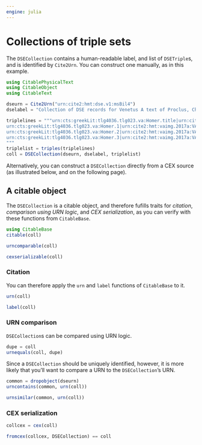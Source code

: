 ```yaml
---
engine: julia
---
```


# Collections of triple sets

The `DSECollection` contains a human-readable label, and list of `DSETriple`s, and is identified by `Cite2Urn`.  You can construct one manually, as in this example.

```julia
using CitablePhysicalText
using CitableObject
using CitableText

dseurn = Cite2Urn("urn:cite2:hmt:dse.v1:msBil4")
dselabel = "Collection of DSE records for Venetus A text of Proclus, Chrestomathy"

triplelines = """urn:cts:greekLit:tlg4036.tlg023.va:Homer.title|urn:cite2:hmt:vaimg.2017a:VA001RN_0002@0.1580,0.1633,0.4740,0.05302|urn:cite2:hmt:msA.v1:1r
urn:cts:greekLit:tlg4036.tlg023.va:Homer.1|urn:cite2:hmt:vaimg.2017a:VA001RN_0002@0.1335,0.2054,0.4637,0.04139|urn:cite2:hmt:msA.v1:1r
urn:cts:greekLit:tlg4036.tlg023.va:Homer.2|urn:cite2:hmt:vaimg.2017a:VA001RN_0002@0.1553,0.2292,0.4508,0.04678|urn:cite2:hmt:msA.v1:1r
urn:cts:greekLit:tlg4036.tlg023.va:Homer.3|urn:cite2:hmt:vaimg.2017a:VA001RN_0002@0.1449,0.2620,0.4641,0.05869|urn:cite2:hmt:msA.v1:1r
"""
triplelist = triples(triplelines)
coll = DSECollection(dseurn, dselabel, triplelist)
```

Alternatively, you can construct a `DSECollection` directly from a CEX source (as illustrated below, and on the following page).

## A citable object

The `DSECollection` is a citable object, and therefore fufills traits for *citation*, *comparison using URN logic*, and *CEX serialization*, as you can verify with these functions from `CitableBase`.

```julia
using CitableBase
citable(coll)
```

```julia
urncomparable(coll)
```

```julia
cexserializable(coll)
```



### Citation

You can therefore apply the `urn` and `label` functions of `CitableBase` to it.

```julia
urn(coll)
```

```julia
label(coll)
```

### URN comparison

`DSECollection`s can be compared using URN logic.

```julia
dupe = coll
urnequals(coll, dupe)
```

Since a `DSECollection` should be uniquely identified, however, it is more likely that you'll want to compare a URN to the `DSECollection`'s URN.

```julia
common = dropobject(dseurn)
urncontains(common, urn(coll))
```

```julia
urnsimilar(common, urn(coll))
```

### CEX serialization



```julia
collcex = cex(coll)
```


```julia
fromcex(collcex, DSECollection) == coll
```
